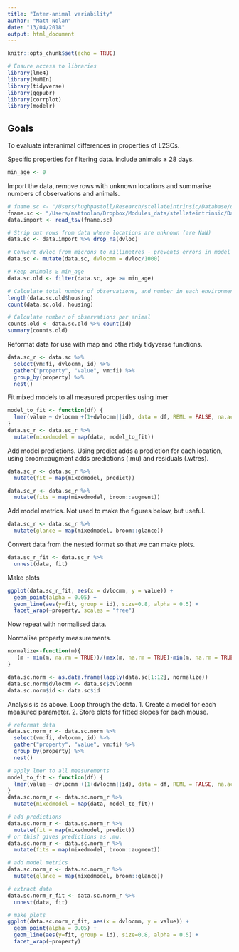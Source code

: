 ```yaml
---
title: "Inter-animal variability"
author: "Matt Nolan"
date: "13/04/2018"
output: html_document
---
```


```r
knitr::opts_chunk$set(echo = TRUE)

# Ensure access to libraries
library(lme4)
library(MuMIn)
library(tidyverse)
library(ggpubr)
library(corrplot)
library(modelr)
```

## Goals

To evaluate interanimal differences in properties of L2SCs.

Specific properties for filtering data. Include animals ≥ 28 days.
```r
min_age <- 0
```

Import the data, remove rows with unknown locations and summarise numbers of observations and animals. 
```r
# fname.sc <- "/Users/hughpastoll/Research/stellateintrinsic/Database/datatable.txt"
fname.sc <- "/Users/mattnolan/Dropbox/Modules_data/stellateintrinsic/Database/datatable.txt"
data.import <- read_tsv(fname.sc)

# Strip out rows from data where locations are unknown (are NaN)
data.sc <- data.import %>% drop_na(dvloc)

# Convert dvloc from microns to millimetres - prevents errors in model fitting large dv values
data.sc <- mutate(data.sc, dvlocmm = dvloc/1000)

# Keep animals ≥ min_age
data.sc.old <- filter(data.sc, age >= min_age)

# Calculate total number of observations, and number in each environment
length(data.sc.old$housing)
count(data.sc.old, housing)

# Calculate number of observations per animal
counts.old <- data.sc.old %>% count(id)
summary(counts.old)
```

Reformat data for use with map and othe rtidy tidyverse functions.
```r
data.sc_r <- data.sc %>%
  select(vm:fi, dvlocmm, id) %>%
  gather("property", "value", vm:fi) %>%
  group_by(property) %>%
  nest()
```

Fit mixed models to all measured properties using lmer
```r
model_to_fit <- function(df) {
  lmer(value ~ dvlocmm +(1+dvlocmm||id), data = df, REML = FALSE, na.action = na.exclude)
}
data.sc_r <- data.sc_r %>%
  mutate(mixedmodel = map(data, model_to_fit))
```

Add model predictions. Using predict adds a prediction for each location, using broom::augment adds predictions (.mu) and residuals (.wtres).
```r
data.sc_r <- data.sc_r %>%
  mutate(fit = map(mixedmodel, predict))

data.sc_r <- data.sc_r %>%
  mutate(fits = map(mixedmodel, broom::augment))
```

Add model metrics. Not used to make the figures below, but useful.
```r
data.sc_r <- data.sc_r %>%
  mutate(glance = map(mixedmodel, broom::glance))

```

Convert data from the nested format so that we can make plots.
```r
data.sc_r_fit <- data.sc_r %>%
  unnest(data, fit)
```

Make plots
```r
ggplot(data.sc_r_fit, aes(x = dvlocmm, y = value)) +
  geom_point(alpha = 0.05) +
  geom_line(aes(y=fit, group = id), size=0.8, alpha = 0.5) +
  facet_wrap(~property, scales = "free")
```



Now repeat with normalised data.

Normalise property measurements.
```r
normalize<-function(m){
   (m - min(m, na.rm = TRUE))/(max(m, na.rm = TRUE)-min(m, na.rm = TRUE))
}

data.sc.norm <- as.data.frame(lapply(data.sc[1:12], normalize))
data.sc.norm$dvlocmm <- data.sc$dvlocmm
data.sc.norm$id <- data.sc$id

```

Analysis is as above. Loop through the data.
1. Create a model for each measured parameter.
2. Store plots for fitted slopes for each mouse.
```r
# reformat data
data.sc.norm_r <- data.sc.norm %>%
  select(vm:fi, dvlocmm, id) %>%
  gather("property", "value", vm:fi) %>%
  group_by(property) %>%
  nest()

# apply lmer to all measurements
model_to_fit <- function(df) {
  lmer(value ~ dvlocmm +(1+dvlocmm||id), data = df, REML = FALSE, na.action = na.exclude)
}
data.sc.norm_r <- data.sc.norm_r %>%
  mutate(mixedmodel = map(data, model_to_fit))

# add predictions
data.sc.norm_r <- data.sc.norm_r %>%
  mutate(fit = map(mixedmodel, predict))
# or this? gives predictions as .mu.
data.sc.norm_r <- data.sc.norm_r %>%
  mutate(fits = map(mixedmodel, broom::augment))

# add model metrics
data.sc.norm_r <- data.sc.norm_r %>%
  mutate(glance = map(mixedmodel, broom::glance))

# extract data
data.sc.norm_r_fit <- data.sc.norm_r %>%
  unnest(data, fit)

# make plots
ggplot(data.sc.norm_r_fit, aes(x = dvlocmm, y = value)) +
  geom_point(alpha = 0.05) +
  geom_line(aes(y=fit, group = id), size=0.8, alpha = 0.5) +
  facet_wrap(~property)


```



